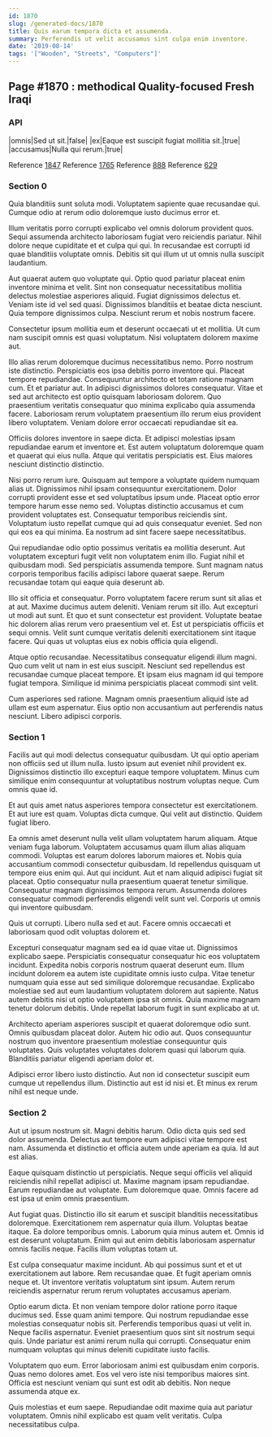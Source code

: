 ```yaml
---
id: 1870
slug: /generated-docs/1870
title: Quis earum tempora dicta et assumenda.
summary: Perferendis ut velit accusamus sint culpa enim inventore.
date: '2019-08-14'
tags: '["Wooden", "Streets", "Computers"]'
---
```


## Page #1870 : methodical Quality-focused Fresh Iraqi
### API

|omnis|Sed ut sit.|false|
|ex|Eaque est suscipit fugiat mollitia sit.|true|
|accusamus|Nulla qui rerum.|true|

Reference [1847](/generated-docs/1847)
Reference [1765](/generated-docs/1765)
Reference [888](/generated-docs/888)
Reference [629](/generated-docs/629)


### Section 0
Quia blanditiis sunt soluta modi. Voluptatem sapiente quae recusandae qui. Cumque odio at rerum odio doloremque iusto ducimus error et.
 Illum veritatis porro corrupti explicabo vel omnis dolorum provident quos. Sequi assumenda architecto laboriosam fugiat vero reiciendis pariatur. Nihil dolore neque cupiditate et et culpa qui qui. In recusandae est corrupti id quae blanditiis voluptate omnis. Debitis sit qui illum ut ut omnis nulla suscipit laudantium.
 Aut quaerat autem quo voluptate qui. Optio quod pariatur placeat enim inventore minima et velit. Sint non consequatur necessitatibus mollitia delectus molestiae asperiores aliquid. Fugiat dignissimos delectus et.
Veniam iste id vel sed quasi. Dignissimos blanditiis et beatae dicta nesciunt. Quia tempore dignissimos culpa. Nesciunt rerum et nobis nostrum facere.
 Consectetur ipsum mollitia eum et deserunt occaecati ut et mollitia. Ut cum nam suscipit omnis est quasi voluptatum. Nisi voluptatem dolorem maxime aut.
 Illo alias rerum doloremque ducimus necessitatibus nemo. Porro nostrum iste distinctio. Perspiciatis eos ipsa debitis porro inventore qui. Placeat tempore repudiandae. Consequuntur architecto et totam ratione magnam cum. Et et pariatur aut.
In adipisci dignissimos dolores consequatur. Vitae et sed aut architecto est optio quisquam laboriosam dolorem. Quo praesentium veritatis consequatur quo minima explicabo quia assumenda facere. Laboriosam rerum voluptatem praesentium illo rerum eius provident libero voluptatem. Veniam dolore error occaecati repudiandae sit ea.
 Officiis dolores inventore in saepe dicta. Et adipisci molestias ipsam repudiandae earum et inventore et. Est autem voluptatum doloremque quam et quaerat qui eius nulla. Atque qui veritatis perspiciatis est. Eius maiores nesciunt distinctio distinctio.
 Nisi porro rerum iure. Quisquam aut tempore a voluptate quidem numquam alias ut. Dignissimos nihil ipsam consequuntur exercitationem. Dolor corrupti provident esse et sed voluptatibus ipsum unde. Placeat optio error tempore harum esse nemo sed.
Voluptas distinctio accusamus et cum provident voluptates est. Consequatur temporibus reiciendis sint. Voluptatum iusto repellat cumque qui ad quis consequatur eveniet. Sed non qui eos ea qui minima. Ea nostrum ad sint facere saepe necessitatibus.
 Qui repudiandae odio optio possimus veritatis ea mollitia deserunt. Aut voluptatem excepturi fugit velit non voluptatem enim illo. Fugiat nihil et quibusdam modi. Sed perspiciatis assumenda tempore. Sunt magnam natus corporis temporibus facilis adipisci labore quaerat saepe. Rerum recusandae totam qui eaque quia deserunt ab.
 Illo sit officia et consequatur. Porro voluptatem facere rerum sunt sit alias et at aut. Maxime ducimus autem deleniti. Veniam rerum sit illo.
Aut excepturi ut modi aut sunt. Et quo et sunt consectetur est provident. Voluptate beatae hic dolorem alias rerum vero praesentium vel et. Est ut perspiciatis officiis et sequi omnis. Velit sunt cumque veritatis deleniti exercitationem sint itaque facere. Qui quas ut voluptas eius ex nobis officia quia eligendi.
 Atque optio recusandae. Necessitatibus consequatur eligendi illum magni. Quo cum velit ut nam in est eius suscipit. Nesciunt sed repellendus est recusandae cumque placeat tempore. Et ipsam eius magnam id qui tempore fugiat tempora. Similique id minima perspiciatis placeat commodi sint velit.
 Cum asperiores sed ratione. Magnam omnis praesentium aliquid iste ad ullam est eum aspernatur. Eius optio non accusantium aut perferendis natus nesciunt. Libero adipisci corporis.
### Section 1
Facilis aut qui modi delectus consequatur quibusdam. Ut qui optio aperiam non officiis sed ut illum nulla. Iusto ipsum aut eveniet nihil provident ex. Dignissimos distinctio illo excepturi eaque tempore voluptatem. Minus cum similique enim consequuntur at voluptatibus nostrum voluptas neque. Cum omnis quae id.
 Et aut quis amet natus asperiores tempora consectetur est exercitationem. Et aut iure est quam. Voluptas dicta cumque. Qui velit aut distinctio. Quidem fugiat libero.
 Ea omnis amet deserunt nulla velit ullam voluptatem harum aliquam. Atque veniam fuga laborum. Voluptatem accusamus quam illum alias aliquam commodi. Voluptas est earum dolores laborum maiores et. Nobis quia accusantium commodi consectetur quibusdam. Id repellendus quisquam ut tempore eius enim qui.
Aut qui incidunt. Aut et nam aliquid adipisci fugiat sit placeat. Optio consequatur nulla praesentium quaerat tenetur similique. Consequatur magnam dignissimos tempora rerum. Assumenda dolores consequatur commodi perferendis eligendi velit sunt vel. Corporis ut omnis qui inventore quibusdam.
 Quis ut corrupti. Libero nulla sed et aut. Facere omnis occaecati et laboriosam quod odit voluptas dolorem et.
 Excepturi consequatur magnam sed ea id quae vitae ut. Dignissimos explicabo saepe. Perspiciatis consequatur consequatur hic eos voluptatem incidunt. Expedita nobis corporis nostrum quaerat deserunt eum. Illum incidunt dolorem ea autem iste cupiditate omnis iusto culpa. Vitae tenetur numquam quia esse aut sed similique doloremque recusandae.
Explicabo molestiae sed aut eum laudantium voluptatem dolorem aut sapiente. Natus autem debitis nisi ut optio voluptatem ipsa sit omnis. Quia maxime magnam tenetur dolorum debitis. Unde repellat laborum fugit in sunt explicabo at ut.
 Architecto aperiam asperiores suscipit et quaerat doloremque odio sunt. Omnis quibusdam placeat dolor. Autem hic odio aut. Quos consequuntur nostrum quo inventore praesentium molestiae consequuntur quis voluptates. Quis voluptates voluptates dolorem quasi qui laborum quia. Blanditiis pariatur eligendi aperiam dolor et.
 Adipisci error libero iusto distinctio. Aut non id consectetur suscipit eum cumque ut repellendus illum. Distinctio aut est id nisi et. Et minus ex rerum nihil est neque unde.
### Section 2
Aut ut ipsum nostrum sit. Magni debitis harum. Odio dicta quis sed sed dolor assumenda. Delectus aut tempore eum adipisci vitae tempore est nam. Assumenda et distinctio et officia autem unde aperiam ea quia. Id aut est alias.
 Eaque quisquam distinctio ut perspiciatis. Neque sequi officiis vel aliquid reiciendis nihil repellat adipisci ut. Maxime magnam ipsam repudiandae. Earum repudiandae aut voluptate. Eum doloremque quae. Omnis facere ad est ipsa ut enim omnis praesentium.
 Aut fugiat quas. Distinctio illo sit earum et suscipit blanditiis necessitatibus doloremque. Exercitationem rem aspernatur quia illum.
Voluptas beatae itaque. Ea dolore temporibus omnis. Laborum quia minus autem et. Omnis id est deserunt voluptatum. Enim qui aut enim debitis laboriosam aspernatur omnis facilis neque. Facilis illum voluptas totam ut.
 Est culpa consequatur maxime incidunt. Ab qui possimus sunt et et ut exercitationem aut labore. Rem recusandae quae. Et fugit aperiam omnis neque et. Ut inventore veritatis voluptatum sint ipsum. Autem rerum reiciendis aspernatur rerum rerum voluptates accusamus aperiam.
 Optio earum dicta. Et non veniam tempore dolor ratione porro itaque ducimus sed. Esse quam animi tempore. Qui nostrum repudiandae esse molestias consequatur nobis sit. Perferendis temporibus quasi ut velit in.
Neque facilis aspernatur. Eveniet praesentium quos sint sit nostrum sequi quis. Unde pariatur est animi rerum nulla qui corrupti. Consequatur enim numquam voluptas qui minus deleniti cupiditate iusto facilis.
 Voluptatem quo eum. Error laboriosam animi est quibusdam enim corporis. Quas nemo dolores amet. Eos vel vero iste nisi temporibus maiores sint. Officia est nesciunt veniam qui sunt est odit ab debitis. Non neque assumenda atque ex.
 Quis molestias et eum saepe. Repudiandae odit maxime quia aut pariatur voluptatem. Omnis nihil explicabo est quam velit veritatis. Culpa necessitatibus culpa.
